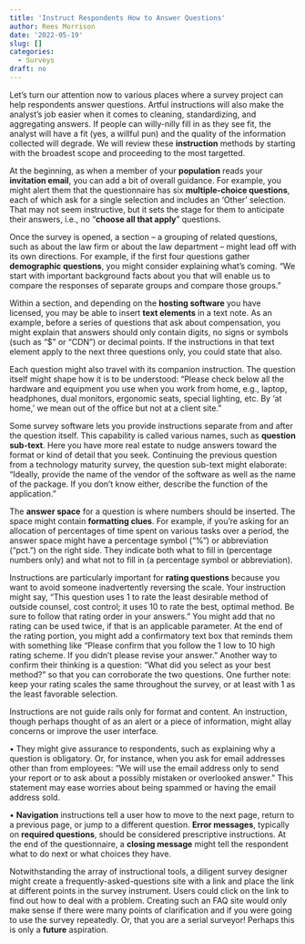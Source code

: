 ```yaml
---
title: 'Instruct Respondents How to Answer Questions'
author: Rees Morrison
date: '2022-05-19'
slug: []
categories:
  - Surveys
draft: no
---
```


Let’s turn our attention now to various places where a survey project can help respondents answer questions.  Artful instructions will also make the analyst’s job easier when it comes to cleaning, standardizing, and aggregating answers.  If people can willy-nilly fill in as they see fit, the analyst will have a fit (yes, a willful pun) and the quality of the information collected will degrade.  We will review these **instruction** methods by starting with the broadest scope and proceeding to the most targetted.

At the beginning, as when a member of your **population** reads your **invitation email**, you can add a bit of overall guidance.  For example, you might alert them that the questionnaire has six **multiple-choice questions**, each of which ask for a single selection and includes an ‘Other’ selection.  That may not seem instructive, but it sets the stage for them to anticipate their answers, i.e., no “**choose all that apply**” questions.

Once the survey is opened, a section – a grouping of related questions, such as about the law firm or about the law department -- might lead off with its own directions.  For example, if the first four questions gather **demographic questions**, you might consider explaining what’s coming.  “We start with important background facts about you that will enable us to compare the responses of separate groups and compare those groups.”

Within a section, and depending on the **hosting software** you have licensed, you may be able to insert **text elements** in a text note.  As an example, before a series of questions that ask about compensation, you might explain that answers should only contain digits, no signs or symbols (such as “$” or “CDN”) or decimal points.  If the instructions in that text element apply to the next three questions only, you could state that also.

Each question might also travel with its companion instruction.  The question itself might shape how it is to be understood: “Please check below all the hardware and equipment you use when you work from home, e.g., laptop, headphones, dual monitors, ergonomic seats, special lighting, etc.  By ‘at home,’ we mean out of the office but not at a client site.”

Some survey software lets you provide instructions separate from and after the question itself.  This capability is called various names, such as **question sub-text**.  Here you have more real estate to nudge answers toward the format or kind of detail that you seek.  Continuing the previous question from a technology maturity survey, the question sub-text might elaborate:  “Ideally, provide the name of the vendor of the software as well as the name of the package.  If you don’t know either, describe the function of the application.”

The **answer space** for a question is where numbers should be inserted.  The space might contain **formatting clues**.  For example, if you’re asking for an allocation of percentages of time spent on various tasks over a period, the answer space might have a percentage symbol (“%”) or abbreviation (“pct.”) on the right side.  They indicate both what to fill in (percentage numbers only) and what not to fill in (a percentage symbol or abbreviation).

Instructions are particularly important for **rating questions** because you want to avoid someone inadvertently reversing the scale.  Your instruction might say, “This question uses 1 to rate the least desirable method of outside counsel, cost control; it uses 10 to rate the best, optimal method.  Be sure to follow that rating order in your answers.”  You might add that no rating can be used twice, if that is an applicable parameter.  At the end of the rating portion, you might add a confirmatory text box that reminds them with something like “Please confirm that you follow the 1 low to 10 high rating scheme.  If you didn’t please revise your answer.”  Another way to confirm their thinking is a question:  “What did you select as your best method?” so that you can corroborate the two questions.  One further note: keep your rating scales the same throughout the survey, or at least with 1 as the least favorable selection.

Instructions are not guide rails only for format and content.  An instruction, though perhaps thought of as an alert or a piece of information, might allay concerns or improve the user interface.  

•	They might give assurance to respondents, such as explaining why a question is obligatory.  Or, for instance, when you ask for email addresses other than from employees: “We will use the email address only to send your report or to ask about a possibly mistaken or overlooked answer.”   This statement may ease worries about being spammed or having the email address sold.

•	**Navigation** instructions tell a user how to move to the next page, return to a previous page, or jump to a different question.  **Error messages**, typically on **required questions**, should be considered prescriptive instructions.  At the end of the questionnaire, a **closing message** might tell the respondent what to do next or what choices they have.

Notwithstanding the array of instructional tools, a diligent survey designer might create a frequently-asked-questions site with a link and place the link at different points in the survey instrument.  Users could click on the link to find out how to deal with a problem.  Creating such an FAQ site would only make sense if there were many points of clarification and if you were going to use the survey repeatedly.  Or, that you are a serial surveyor!  Perhaps this is only a **future** aspiration.

<!-- Book:  -->
<!-- Source: generic -->